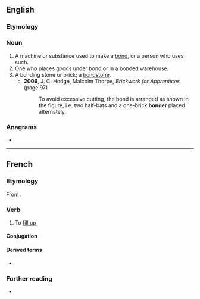 {{also|bönder}}
==English==

===Etymology===
{{suffix|en|bond|er}}

===Noun===
{{en-noun}}

# A machine or substance used to make a [[bond]], or a person who uses such.
# One who places goods under bond or in a bonded warehouse.
# A bonding stone or brick; a [[bondstone]].
#* '''2006''', J. C. Hodge, ‎Malcolm Thorpe, ''Brickwork for Apprentices'' (page 97)
#*: To avoid excessive cutting, the bond is arranged as shown in the figure, i.e. two half-bats and a one-brick '''bonder''' placed alternately.

===Anagrams===
* {{anagrams|en|a=bdenor|Bodner|Borden|borned|bronde|rebond}}

----

==French==

===Etymology===
From {{af|fr|bonde|-er}}.

===Verb===
{{fr-verb}}

# To [[fill up]]

====Conjugation====
{{fr-conj-auto}}

====Derived terms====
* {{l|fr|bondé}}

===Further reading===
* {{R:TLFi}}